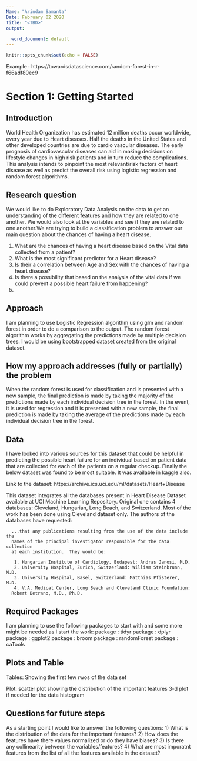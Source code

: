 ```yaml
---
Name: "Arindam Samanta"
Date: February 02 2020
Title: "<TBD>"
output:
  
  word_document: default
---
```


```r
knitr::opts_chunk$set(echo = FALSE)
```
Example : https://towardsdatascience.com/random-forest-in-r-f66adf80ec9


# Section 1: Getting Started
## Introduction
World Health Organization has estimated 12 million deaths occur worldwide, every year due to Heart diseases. Half the deaths in the United States and other developed countries are due to cardio vascular diseases. The early prognosis of cardiovascular diseases can aid in making decisions on lifestyle changes in high risk patients and in turn reduce the complications. This analysis intends to pinpoint the most relevant/risk factors of heart disease as well as predict the overall risk using logistic regression and random forest algorithms.

## Research question
We would like to do Exploratory Data Analysis on the data to get an understanding of the different features and how they are related to one another. We would also look at the variables and see if they are related to one another.We are trying to build a classification problem to answer our main question about the chances of having a heart disease.

1) What are the chances of having a heart disease based on the Vital data collected from a patient?
2) What is the most significant predictor for a Heart disease?
3) Is their a correlation between Age and Sex with the chances of having a heart disease?
4) Is there a possibility that based on the analysis of the vital data if we could prevent a possible heart failure from happening?
5) 

## Approach
I am planning to use Logistic Regression algorithm using glm and random forest in order to do a comparison to the output. The random forest algorithm works by aggregating the predictions made by multiple decision trees. I would be using bootstrapped dataset created from the original dataset.

## How my approach addresses (fully or partially) the problem
When the random forest is used for classification and is presented with a new sample, the final prediction is made by taking the majority of the predictions made by each individual decision tree in the forest. In the event, it is used for regression and it is presented with a new sample, the final prediction is made by taking the average of the predictions made by each individual decision tree in the forest.

## Data
I have looked into various sources for this dataset that could be helpful in predicting the possible heart failure for an individual based on patient data that are collected for each of the patients on a regular checkup.
Finally the below dataset was found to be most suitable. It was available in kaggle also.

Link to the dataset: https://archive.ics.uci.edu/ml/datasets/Heart+Disease

This dataset integrates all the databases present in Heart Disease Dataset available at UCI Machine Learning Repository. Original one contains 4 databases: Cleveland, Hungarian, Long Beach, and Switzerland. Most of the work has been done using Cleveland dataset only.
   The authors of the databases have requested:

      ...that any publications resulting from the use of the data include the 
      names of the principal investigator responsible for the data collection
      at each institution.  They would be:

       1. Hungarian Institute of Cardiology. Budapest: Andras Janosi, M.D.
       2. University Hospital, Zurich, Switzerland: William Steinbrunn, M.D.
       3. University Hospital, Basel, Switzerland: Matthias Pfisterer, M.D.
       4. V.A. Medical Center, Long Beach and Cleveland Clinic Foundation:
	  Robert Detrano, M.D., Ph.D.

## Required Packages

I am planning to use the following packages to start with and some more might be needed as I start the work:
package : tidyr
package : dplyr
package : ggplot2
package : broom
package : randomForest
package : caTools

## Plots and Table

Tables:
Showing the first few rwos of the data set

Plot:
scatter plot showing the distribution of the important features
3-d plot if needed for the data
histogram


## Questions for future steps

As a starting point I would like to answer the following questions:
1) What is the distribution of the data for the important features?
2) How does the features have there values normalized or do they have biases?
3) Is there any collinearity between the variables/features?
4) What are most imporatnt features from the list of all the features available in the dataset?